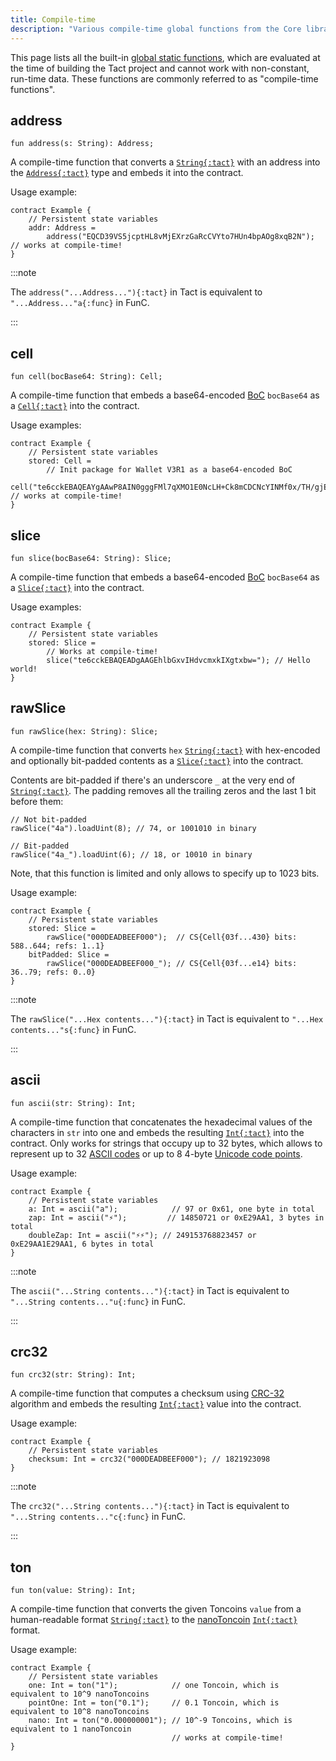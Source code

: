 ```yaml
---
title: Compile-time
description: "Various compile-time global functions from the Core library of Tact"
---
```



This page lists all the built-in [global static functions](/book/functions#global-static-functions), which are evaluated at the time of building the Tact project and cannot work with non-constant, run-time data. These functions are commonly referred to as "compile-time functions".

## address

```tact
fun address(s: String): Address;
```

A compile-time function that converts a [`String{:tact}`][p] with an address into the [`Address{:tact}`][p] type and embeds it into the contract.

Usage example:

```tact
contract Example {
    // Persistent state variables
    addr: Address =
        address("EQCD39VS5jcptHL8vMjEXrzGaRcCVYto7HUn4bpAOg8xqB2N"); // works at compile-time!
}
```

:::note

  The `address("...Address..."){:tact}` in Tact is equivalent to `"...Address..."a{:func}` in FunC.

:::

## cell

```tact
fun cell(bocBase64: String): Cell;
```

A compile-time function that embeds a base64-encoded [BoC][boc] `bocBase64` as a [`Cell{:tact}`][cell] into the contract.

Usage examples:

```tact
contract Example {
    // Persistent state variables
    stored: Cell =
        // Init package for Wallet V3R1 as a base64-encoded BoC
        cell("te6cckEBAQEAYgAAwP8AIN0gggFMl7qXMO1E0NcLH+Ck8mCDCNcYINMf0x/TH/gjE7vyY+1E0NMf0x/T/9FRMrryoVFEuvKiBPkBVBBV+RDyo/gAkyDXSpbTB9QC+wDo0QGkyMsfyx/L/8ntVD++buA="); // works at compile-time!
}
```

## slice

<Badge text="Available since Tact 1.5" variant="tip" size="medium"/><p/>

```tact
fun slice(bocBase64: String): Slice;
```

A compile-time function that embeds a base64-encoded [BoC][boc] `bocBase64` as a [`Slice{:tact}`][slice] into the contract.

Usage examples:

```tact
contract Example {
    // Persistent state variables
    stored: Slice =
        // Works at compile-time!
        slice("te6cckEBAQEADgAAGEhlbGxvIHdvcmxkIXgtxbw="); // Hello world!
}
```

## rawSlice

<Badge text="Available since Tact 1.5" variant="tip" size="medium"/><p/>

```tact
fun rawSlice(hex: String): Slice;
```

A compile-time function that converts `hex` [`String{:tact}`][p] with hex-encoded and optionally bit-padded contents as a [`Slice{:tact}`][slice] into the contract.

Contents are bit-padded if there's an underscore `_` at the very end of [`String{:tact}`][p]. The padding removes all the trailing zeros and the last $1$ bit before them:

```tact
// Not bit-padded
rawSlice("4a").loadUint(8); // 74, or 1001010 in binary

// Bit-padded
rawSlice("4a_").loadUint(6); // 18, or 10010 in binary
```

Note, that this function is limited and only allows to specify up to $1023$ bits.

Usage example:

```tact
contract Example {
    // Persistent state variables
    stored: Slice =
        rawSlice("000DEADBEEF000");  // CS{Cell{03f...430} bits: 588..644; refs: 1..1}
    bitPadded: Slice =
        rawSlice("000DEADBEEF000_"); // CS{Cell{03f...e14} bits: 36..79; refs: 0..0}
}
```

:::note

  The `rawSlice("...Hex contents..."){:tact}` in Tact is equivalent to `"...Hex contents..."s{:func}` in FunC.

:::

## ascii

<Badge text="Available since Tact 1.5" variant="tip" size="medium"/><p/>

```tact
fun ascii(str: String): Int;
```

A compile-time function that concatenates the hexadecimal values of the characters in `str` into one and embeds the resulting [`Int{:tact}`][int] into the contract. Only works for strings that occupy up to $32$ bytes, which allows to represent up to $32$ [ASCII codes](https://en.wikipedia.org/wiki/ASCII#Control_code_chart) or up to $8$ $4$-byte [Unicode code points](https://en.wikipedia.org/wiki/List_of_Unicode_characters).

Usage example:

```tact
contract Example {
    // Persistent state variables
    a: Int = ascii("a");            // 97 or 0x61, one byte in total
    zap: Int = ascii("⚡");         // 14850721 or 0xE29AA1, 3 bytes in total
    doubleZap: Int = ascii("⚡⚡"); // 249153768823457 or 0xE29AA1E29AA1, 6 bytes in total
}
```

:::note

  The `ascii("...String contents..."){:tact}` in Tact is equivalent to `"...String contents..."u{:func}` in FunC.

:::

## crc32

<Badge text="Available since Tact 1.5" variant="tip" size="medium"/><p/>

```tact
fun crc32(str: String): Int;
```

A compile-time function that computes a checksum using [CRC-32](https://en.wikipedia.org/wiki/Cyclic_redundancy_check) algorithm and embeds the resulting [`Int{:tact}`][int] value into the contract.

Usage example:

```tact
contract Example {
    // Persistent state variables
    checksum: Int = crc32("000DEADBEEF000"); // 1821923098
}
```

:::note

  The `crc32("...String contents..."){:tact}` in Tact is equivalent to `"...String contents..."c{:func}` in FunC.

:::

## ton

```tact
fun ton(value: String): Int;
```

A compile-time function that converts the given Toncoins `value` from a human-readable format [`String{:tact}`][p] to the [nanoToncoin](/book/integers#nanotoncoin) [`Int{:tact}`][int] format.

Usage example:

```tact
contract Example {
    // Persistent state variables
    one: Int = ton("1");            // one Toncoin, which is equivalent to 10^9 nanoToncoins
    pointOne: Int = ton("0.1");     // 0.1 Toncoin, which is equivalent to 10^8 nanoToncoins
    nano: Int = ton("0.000000001"); // 10^-9 Toncoins, which is equivalent to 1 nanoToncoin
                                    // works at compile-time!
}
```

[p]: /book/types#primitive-types
[bool]: /book/types#booleans
[int]: /book/integers
[cell]: /book/cells#cells
[slice]: /book/cells#slices

[boc]: /book/cells#cells-boc

[crc]: https://en.wikipedia.org/wiki/Cyclic_redundancy_check
